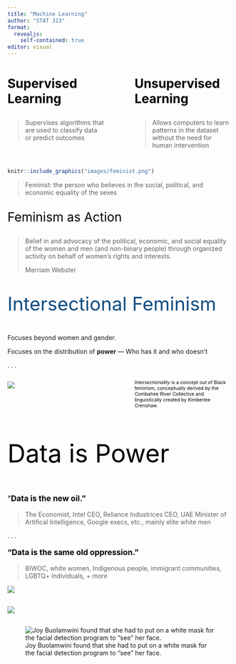 ```yaml
---
title: "Machine Learning"
author: "STAT 313"
format: 
  revealjs:
    self-contained: true
editor: visual
---
```


::: columns
::: {.column width="45%"}
::: {style="font-size: 2em; color: #000000;"}
**Supervised Learning**
:::

> Supervises algorithms that are used to classify data or predict outcomes

:::

::: {.column width="5%"}
:::

::: {.column width="45%"}
::: {style="font-size: 2em; color: #000000;"}
**Unsupervised Learning**
:::

> Allows computers to learn patterns in the dataset without the need for human intervention

:::
:::

##  {background-color="#B6CADA"}

```r
knitr::include_graphics("images/feminist.png")
```

> Feminist: the person who believes in the social, political, and economic
> equality of the sexes

## 

::: {style="font-size: 2em; color: #000000;"}
Feminism as Action
:::


> Belief in and advocacy of the political, economic, and social
> equality of the women and men (and non-binary people) through organized
> activity on behalf of women's rights and interests. 
> 
> Merriam Webster

## 

::: {style="font-size: 3em; color: #0F4C81;"}
Intersectional Feminism
:::

Focuses beyond women and gender.

Focuses on the distribution of **power** --- Who has it and who doesn't

. . .

::: columns
::: {.column width="45%"}
![](images/combahee_crenshaw_lorde.jpg)
:::

::: {.column width="5%"}
:::

::: {.column width="45%"}
::: {style="font-size: 0.75em; color: #000000;"}
*Intersectionality* is a concept out of Black feminism, conceptually derived by the Combahee River Collective and linguistically created by Kimberlee Crenshaw.
:::
:::
:::

##  {background-color="#B6CADA"}

::: {style="font-size: 4em; color: #000000;"}
Data is Power
:::

##

::: {style="font-size: 1.25em; color: #000000;"}
"**Data is the new oil."**
:::

> The Economist, Intel CEO, Reliance Industrices CEO, UAE Minister of Artifical Intelligence, Google execs, etc., mainly elite white men

. . .

::: {style="font-size: 1.25em; color: #000000;"}
**"Data is the same old oppression."**
:::

> BIWOC, white women, Indigenous people, immigrant communities, LGBTQ+ individuals, + more

![](images/books.jpg)


##

![](images/cars.jpg)

##

![Joy Buolamwini found that she had to put on a white mask for the facial detection program to "see" her face.](images/buolamwini.jpg)